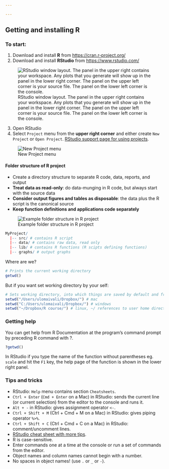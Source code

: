 ```yaml
---

---
```


Getting and installing R
---------------

### To start:

1. Download and install **R** from [https://cran.r-project.org/](https://cran.r-project.org/)
2. Download and install **RStudio** from [https://www.rstudio.com/](https://www.rstudio.com/)

![RStudio window layout. The panel in the upper right contains your workspace. Any plots that you generate will show up in the panel in the lower right corner. The panel on the upper left corner is your source file. The panel on the lower left corner is the console.](graphs/RStudio.png)

3. Open RStudio
4. Select `Project` menu from the **upper right corner** and either create `New Project` or `Open Project`. [RStudio support page for using projects](https://support.rstudio.com/hc/en-us/articles/200526207-Using-Projects). 

![New Project menu](graphs/RStudio_NewProject.png)

#### Folder structure of R project

+ Create a directory structure to separate R code, data, reports, and output
+ __Treat data as read-only__: do data-munging in R code, but always start with the source data
+ __Consider output figures and tables as disposable__: the data plus the R script is the canonical source
+ __Keep function definitions and applications code separately__

![Example folder structure in R project](graphs/RProject_folders.png)

```r
MyProject/
  |-- src/ # contains R script
  |-- data/ # contains raw data, read only
  |-- lib/ # contains R functions (R scipts defining functions)
  |-- graphs/ # output graphs
```


Where are we?
```r
# Prints the current working directory
getwd()
```


But if you want set working directory by your self:
```r
# Sets working directory, into which things are saved by default and from which stuff is imported
setwd("/Users/ulomaivali/Dropbox/") # mac
setwd("C:/Users/ulomaivali/Dropbox/") # windows
setwd("~/Dropbox/R course/") # linux, ~/ references to user home directory
```


### Getting help

You can get help from R Documentation at the program's command prompt by preceding R command with ?.

```r
?getwd()
```


In RStudio if you type the name of the function without parentheses eg. `scale` and hit the `F1` key, the help page of the function is shown in the lower right panel.

### Tips and tricks
+ RStudio: `Help` menu contains section `Cheatsheets`.
+ `Ctrl + Enter` (`Cmd + Enter` on a Mac) in RStudio: sends the current line (or current selection) from the editor to the console and runs it. 
+ `Alt + -` in RStudio: gives assignment operator `<-`. 
+ `Ctrl + Shift + M` (Ctrl + Cmd + M on a Mac) in RStudio: gives piping operator `%>%`. 
+ `Ctrl + Shift + C` (Ctrl + Cmd + C on a Mac) in RStudio: comment/uncomment lines.
+ [RStudio cheat sheet with more tips](https://www.rstudio.com/wp-content/uploads/2016/01/rstudio-IDE-cheatsheet.pdf).
+ R is case-sensitive. 
+ Enter commands one at a time at the console or run a set of commands from the editor. 
+ Object names and column names cannot begin with a number. 
+ No spaces in object names! (use `.` or `_` or `-`).


